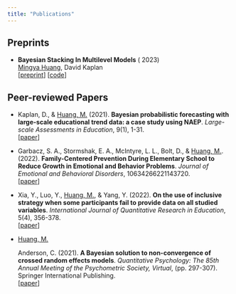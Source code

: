 ```yaml
---
title: "Publications"
---
```


## Preprints

-   **Bayesian Stacking In Multilevel Models** ( 2023) <br><ins>Mingya Huang</ins>, David Kaplan <br> \[[preprint](https://psyarxiv.com/e9m6x/)\] \[[code](https://github.com/huskyh233)\]

## Peer-reviewed Papers

-   Kaplan, D., & <ins>Huang, M.</ins> (2021). **Bayesian probabilistic forecasting with large-scale educational trend data: a case study using NAEP**. *Large-scale Assessments in Education*, 9(1), 1-31. <br>\[[paper](https://largescaleassessmentsineducation.springeropen.com/articles/10.1186/s40536-021-00108-2)\]

-   Garbacz, S. A., Stormshak, E. A., McIntyre, L. L., Bolt, D., & <ins>Huang, M.</ins>. (2022). **Family-Centered Prevention During Elementary School to Reduce Growth in Emotional and Behavior Problems**. *Journal of Emotional and Behavioral Disorders*, 10634266221143720. <br>\[[paper](https://journals-sagepub-com.ezproxy.library.wisc.edu/doi/full/10.1177/10634266221143720?casa_token=ywulmi8gvkkAAAAA%3AVBQd0M87g0LfgcT_1qgMCjGYPyzTS2ADkBVANXebAWV_tmbsJWXQWiDxQLcTi4uAMgVGWXFciUc)\]

-   Xia, Y., Luo, Y., <ins>Huang, M.</ins>, & Yang, Y. (2022). **On the use of inclusive strategy when some participants fail to provide data on all studied variables**. *International Journal of Quantitative Research in Education*, 5(4), 356-378. <br>\[[paper](https://www.inderscienceonline.com/doi/abs/10.1504/IJQRE.2022.129794)\]

-   <ins>Huang, M.</ins> Anderson, C. (2021). **A Bayesian solution to non-convergence of crossed random effects models**. *Quantitative Psychology: The 85th Annual Meeting of the Psychometric Society, Virtual*, (pp. 297-307). Springer International Publishing. <br>\[[paper](https://link.springer.com/chapter/10.1007/978-3-030-74772-5_27)\]

